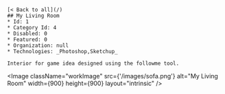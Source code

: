
   
    [< Back to all](/)
    ## My Living Room
    * Id: 1
    * Category Id: 4
    * Disabled: 0
    * Featured: 0
    * Organization: null
    * Technologies: _Photoshop,Sketchup_
    
    Interior for game idea designed using the followme tool.

<Image className="workImage" src={'/images/sofa.png'} alt="My Living Room" width={900} height={900} layout="intrinsic" />
